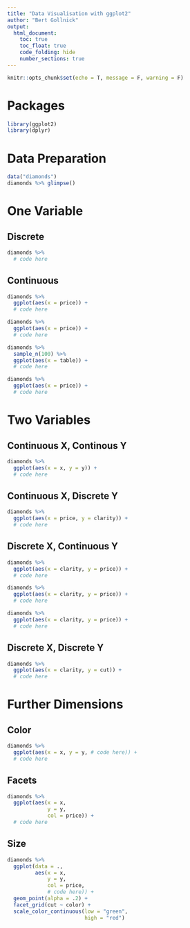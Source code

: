```yaml
---
title: "Data Visualisation with ggplot2"
author: "Bert Gollnick"
output: 
  html_document:
    toc: true
    toc_float: true
    code_folding: hide
    number_sections: true
---
```


```r
knitr::opts_chunk$set(echo = T, message = F, warning = F)
```

# Packages

```r
library(ggplot2)
library(dplyr)
```

# Data Preparation

```r
data("diamonds")
diamonds %>% glimpse()
```

# One Variable

## Discrete 

```r
diamonds %>% 
  # code here
```

## Continuous

```r
diamonds %>% 
  ggplot(aes(x = price)) + 
  # code here
```

```r
diamonds %>% 
  ggplot(aes(x = price)) + 
  # code here
```

```r
diamonds %>% 
  sample_n(100) %>% 
  ggplot(aes(x = table)) + 
  # code here
```

```r
diamonds %>% 
  ggplot(aes(x = price)) + 
  # code here
```

# Two Variables

## Continuous X, Continous Y

```r
diamonds %>% 
  ggplot(aes(x = x, y = y)) + 
  # code here
```

## Continuous X, Discrete Y

```r
diamonds %>% 
  ggplot(aes(x = price, y = clarity)) + 
  # code here
```


## Discrete X, Continuous Y

```r
diamonds %>% 
  ggplot(aes(x = clarity, y = price)) + 
  # code here
```


```r
diamonds %>% 
  ggplot(aes(x = clarity, y = price)) + 
  # code here
```

```r
diamonds %>% 
  ggplot(aes(x = clarity, y = price)) + 
  # code here
```

## Discrete X, Discrete Y

```r
diamonds %>% 
  ggplot(aes(x = clarity, y = cut)) + 
  # code here
```

# Further Dimensions

## Color

```r
diamonds %>% 
  ggplot(aes(x = x, y = y, # code here)) + 
  # code here
```

## Facets

```r
diamonds %>% 
  ggplot(aes(x = x, 
             y = y, 
             col = price)) + 
  # code here
```

## Size 

```r
diamonds %>% 
  ggplot(data = ., 
         aes(x = x, 
             y = y, 
             col = price,
             # code here)) + 
  geom_point(alpha = .2) + 
  facet_grid(cut ~ color) +
  scale_color_continuous(low = "green", 
                         high = "red")
```